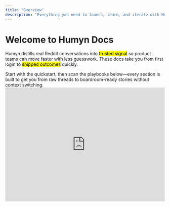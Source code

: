 ```yaml
---
title: "Overview"
description: "Everything you need to launch, learn, and iterate with Humyn Studio."
---
```


# Welcome to Humyn Docs

Humyn distills real Reddit conversations into <mark>trusted signal</mark> so product teams can move faster with less guesswork. These docs take you from first login to <mark>shipped outcomes</mark> quickly.

<Callout>
Start with the quickstart, then scan the playbooks below—every section is built to get you from raw threads to boardroom-ready stories without context switching.
</Callout>

<iframe
  width="100%"
  height="360"
  src="https://www.youtube.com/embed/dC7AQQMEh0k?si=-mUzKJ5_ByZYwPnm"
  title="Humyn demo"
  frameBorder="0"
  allow="accelerometer; autoplay; clipboard-write; encrypted-media; gyroscope; picture-in-picture; web-share"
  referrerPolicy="strict-origin-when-cross-origin"
  allowFullScreen
  style={{ marginTop: "2rem", borderRadius: "1rem", boxShadow: "0 24px 70px rgba(15, 23, 42, 0.18)" }}
/>



## Why teams choose Humyn

<Columns cols={2}>
  <Card title="Living source signal" icon="wave-pulse">
    Surface fresh conversations from Reddit and niche communities with automated ingestion, clustering, and sentiment at a glance.
  </Card>
  <Card title="Narratives not noise" icon="comments">
    Tag highlights, stitch quotes into storylines, and keep a clean audit trail for leadership and customer proof.
  </Card>
  <Card title="Ship-ready handoffs" icon="paper-plane">
    Drop insights straight into playbooks, Loom rundowns, and roadmap reviews without rewriting the story each time.
  </Card>
</Columns>

## Start with the essentials

See how Humyn works, connect data, and unlock value in a hurry.

<Columns cols={2}>
  <Card
    title="What is Humyn?"
    icon="lightbulb"
    href="/introduction/what-is-humyn"
  >
    Learn the vision, core use cases, and where teams win with Humyn.
  </Card>
  <Card
    title="Quickstart"
    icon="rocket"
    href="/introduction/quickstart"
  >
    Stand up your workspace, connect sources, and surface first insights in minutes.
  </Card>
  <Card
    title="Account & Billing"
    icon="credit-card"
    href="/introduction/account-and-billing"
  >
    Compare plans, usage allowances, and every billing workflow in one place.
  </Card>
</Columns>

## Workflows for teams

Choose the playbook that matches your role, or start with the universal workflow and layer on persona-specific steps.

<Columns cols={2}>
  <Card
    title="Universal Workflow"
    icon="compass"
    href="/workflows/generic-use-case"
  >
    Run the core Humyn loop from intake to insight share-out—ideal for new teams proving value fast.
  </Card>
  <Card
    title="For Product Managers"
    icon="flag-checkered"
    href="/workflows/product-managers"
  >
    Translate community voice into backed roadmap decisions and sprint-ready specs.
  </Card>
  <Card
    title="For Analysts"
    icon="chart-column"
    href="/workflows/analysts"
  >
    Track market sentiment, surface leading indicators, and brief stakeholders with confidence.
  </Card>
  <Card
    title="Roadmap"
    icon="route"
    href="/home/roadmap"
  >
    See what’s shipping next and weigh in on upcoming priorities.
  </Card>
</Columns>

<Tip>
Need help fast? Hit the `Support` link in the navbar or email <a href="mailto:support@humyn.studio">support@humyn.studio</a>.
</Tip>

## How teams ramp in week one

<Columns cols={2}>
  <Card title="1. Ingest signal" icon="download">
    Connect the first communities, confirm the prompts provided in Quickstart, and validate that the pipeline is capturing the right threads.
  </Card>
  <Card title="2. Frame the story" icon="sparkles">
    Capture the three strongest quotes, tag sentiment, and turn them into a single insight card for your kickoff sync.
  </Card>
  <Card title="3. Share & iterate" icon="share-nodes">
    Publish the recap, gather stakeholder feedback, and adjust prompts or sources before you scale up the intake.
  </Card>
</Columns>

## Stay connected

<Columns cols={2}>
  <Card title="Instagram" icon="camera" href="https://www.instagram.com/humyn.studio/">
    Follow launches, behind-the-scenes clips, and community wins.
  </Card>
  <Card title="X (Twitter)" icon="twitter" href="https://x.com/HumynStudio">
    Catch feature drops, product threads, and real-time updates.
  </Card>
</Columns>

<Columns cols={2}>
  <Card title="TikTok" icon="film" href="https://www.tiktok.com/@humynstudio">
    Watch quick demos and storytelling tips from the team.
  </Card>
  <Card title="YouTube" icon="youtube" href="https://www.youtube.com/@HumynStudio">
    Deep dives, walkthroughs, and interviews with Humyn operators.
  </Card>
</Columns>

<Columns cols={2}>
  <Card title="LinkedIn" icon="linkedin" href="https://www.linkedin.com/company/humyn-studio">
    Strategic updates for product, research, and GTM leaders.
  </Card>
  <Card title="Threads" icon="leaf" href="https://www.threads.com/@humyn.studio">
    Lightweight product notes and community highlights.
  </Card>
</Columns>
